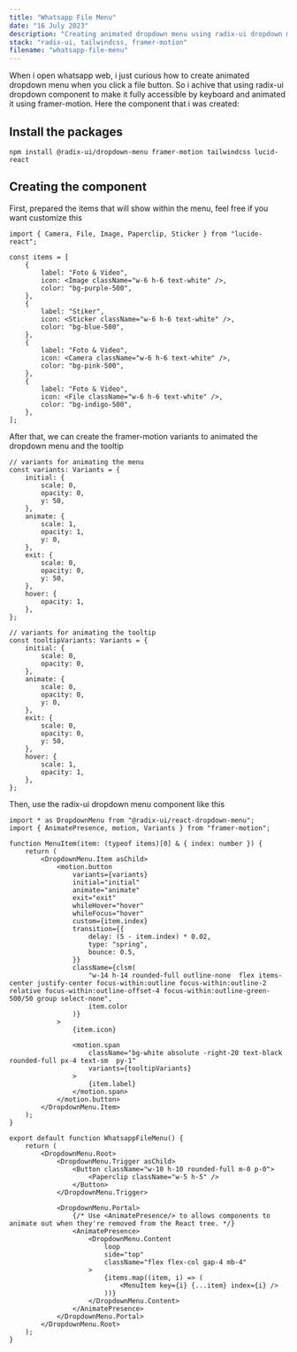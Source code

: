 ```yaml
---
title: "Whatsapp File Menu"
date: "16 July 2023"
description: "Creating animated dropdown menu using radix-ui dropdown menu, tailwindcss and framer-motion, inspired by whatsapp file menu"
stack: "radix-ui, tailwindcss, framer-motion"
filename: "whatsapp-file-menu"
---
```


When i open whatsapp web, i just curious how to create animated dropdown menu when you click a file button. So i achive that using radix-ui dropdown component to make it fully accessible by keyboard and animated it using framer-motion. Here the component that i was created:

<Components />

## Install the packages

```terminal
npm install @radix-ui/dropdown-menu framer-motion tailwindcss lucid-react
```

## Creating the component

First, prepared the items that will show within the menu, feel free if you want customize this

```tsx
import { Camera, File, Image, Paperclip, Sticker } from "lucide-react";

const items = [
    {
        label: "Foto & Video",
        icon: <Image className="w-6 h-6 text-white" />,
        color: "bg-purple-500",
    },
    {
        label: "Stiker",
        icon: <Sticker className="w-6 h-6 text-white" />,
        color: "bg-blue-500",
    },
    {
        label: "Foto & Video",
        icon: <Camera className="w-6 h-6 text-white" />,
        color: "bg-pink-500",
    },
    {
        label: "Foto & Video",
        icon: <File className="w-6 h-6 text-white" />,
        color: "bg-indigo-500",
    },
];
```

After that, we can create the framer-motion variants to animated the dropdown menu and the tooltip

```tsx
// variants for animating the menu
const variants: Variants = {
    initial: {
        scale: 0,
        opacity: 0,
        y: 50,
    },
    animate: {
        scale: 1,
        opacity: 1,
        y: 0,
    },
    exit: {
        scale: 0,
        opacity: 0,
        y: 50,
    },
    hover: {
        opacity: 1,
    },
};

// variants for animating the tooltip
const tooltipVariants: Variants = {
    initial: {
        scale: 0,
        opacity: 0,
    },
    animate: {
        scale: 0,
        opacity: 0,
        y: 0,
    },
    exit: {
        scale: 0,
        opacity: 0,
        y: 50,
    },
    hover: {
        scale: 1,
        opacity: 1,
    },
};
```

Then, use the radix-ui dropdown menu component like this

```tsx
import * as DropdownMenu from "@radix-ui/react-dropdown-menu";
import { AnimatePresence, motion, Variants } from "framer-motion";

function MenuItem(item: (typeof items)[0] & { index: number }) {
    return (
        <DropdownMenu.Item asChild>
            <motion.button
                variants={variants}
                initial="initial"
                animate="animate"
                exit="exit"
                whileHover="hover"
                whileFocus="hover"
                custom={item.index}
                transition={{
                    delay: (5 - item.index) * 0.02,
                    type: "spring",
                    bounce: 0.5,
                }}
                className={clsm(
                    "w-14 h-14 rounded-full outline-none  flex items-center justify-center focus-within:outline focus-within:outline-2 relative focus-within:outline-offset-4 focus-within:outline-green-500/50 group select-none",
                    item.color
                )}
            >
                {item.icon}

                <motion.span
                    className="bg-white absolute -right-20 text-black rounded-full px-4 text-sm  py-1"
                    variants={tooltipVariants}
                >
                    {item.label}
                </motion.span>
            </motion.button>
        </DropdownMenu.Item>
    );
}

export default function WhatsappFileMenu() {
    return (
        <DropdownMenu.Root>
            <DropdownMenu.Trigger asChild>
                <Button className="w-10 h-10 rounded-full m-0 p-0">
                    <Paperclip className="w-5 h-5" />
                </Button>
            </DropdownMenu.Trigger>

            <DropdownMenu.Portal>
                {/* Use <AnimatePresence/> to allows components to animate out when they're removed from the React tree. */}
                <AnimatePresence>
                    <DropdownMenu.Content
                        loop
                        side="top"
                        className="flex flex-col gap-4 mb-4"
                    >
                        {items.map((item, i) => (
                            <MenuItem key={i} {...item} index={i} />
                        ))}
                    </DropdownMenu.Content>
                </AnimatePresence>
            </DropdownMenu.Portal>
        </DropdownMenu.Root>
    );
}
```
